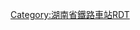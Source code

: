 <noinclude>{{BS-map
| title = 株洲站站线布置图
| map = </noinclude>
\\\\\\\\CONTg\CONTg\\\\\\\\\~~[[京广铁路]]从[[丰台站]]、[[沪昆铁路]]从[[昆明站]]
\\\\\\\\STRg\STRf\\\\\\\\\
\\\\\\\\STR\STR\\STRc2\CONT3!~STRc2\CONT3\\\\\~~[[株洲北站]]方向
\\\\\\\\STR\STR\STRc2\STR3+1!~STRc2\STR3+1!~STRc4\STRc4\\\\\
\\\\\\\\STR\STR\STR+1\STR+1!~STRc4\LSTR!~STRc4\\\\\\
\\\\\\\\STR\STR\STR\STR\STR\\STRc2\CONT3!~STRc2\CONT3!~STRc2\LSTR3+1\~~[[株洲北站]]方向
\\\\\\\\STR\STR\STR\STR\STR\STRc2\STR3+1!~STRc2\STR3+1!~STRc24\STR3+1!~STRc4\STRc4\
\\\\\\\\STR\STR\STR\STR\STR\STR+1\STR+1!~STRc4\STR+1!~STRc4\STRc4\\
\\\\\\\\STR\STR\STR\STR\STR\STR\STR\STR!~STRc2\LSTR3+1\\
\\\\\\\\STR\STR\STR\STR\STR\STR\STR\ABZg+1\STRc4\\
\\\\LSTR2!~STRc3\LSTR2!~STRc3\LSTR\LSTR\STR\STR\STR\STR\ENDEe\STR\STR\STR\\\
\\\\STRc1\STR2+4!~STRc1\ABZg+4!~STRc3\ABZg2\STR!~STRc3\STR\STR\STR\STRc2\STR3!~STRc2\STR3!~STRc2\STR3\\\
\\\\\STRc1\ABZ2+4g\STR!~STRc13\ABZg+4\STR!~STRc2\ABZg3\STR\STR+1\STR+1!~STRc4\STR+1!~STRc4\STRc4\\\
\\\\\\STRc1\ABZg+4\ABZg2\ABZg+1!~STRc3\STR!~STRc4\STR\STR\STR\STR\\\\
LSTR2+4\LSTR2+4!~STRc3\LSTR2+4!~STRc3\LSTR2+4!~STRc3\LSTR2+4!~STRc3\STRc3\LSTR2+4\STR!~STRc3\STR!~STRc1\ABZg+4\STR\STR\STR\STR\STR\\\\
STRc1\STR2+4!~STRc1\STR2+4!~STRc13\STR2+4!~STRc13\STR2+4!~STRc13\STR2+4!~STRc3\STRc13\ABZg+4\STR\STR\STR\STR\STR\STR\STR\\\\
\STRc1\STR2+4!~STRc1\STR2+4!~STRc13\STR2+4!~STRc13\STR+4!~STRc13\STR2+4\STR!~STRc3\STR\STR\STR\STR\STR\STR\STR\\\\
\\STRc1\STR2+4!~STRc1\STR2+4!~STRc13\ABZ2+4g!~STRc3\STRc13\ABZg+4\STR\STR\STR\STR\ABZg2\ABZg3\STR\\\\
\\\STRc1\STR2+4!~STRc1\STR+4!~STRc13\STR2+4\STR!~STRc3\STR\STR\STR\STR!~STRc2\KRZ3+1\ABZg+4\STR\\\\
\\\\STRc1\ABZ2+4g\STRc13\ABZg+4\STR\STR\STR!~STRc2\KRZ3+1\STR!~STRc4\STR\LSTR\\\\
\\\\\LSTR2+4!~STRc1\STR2+4!~STRc3\STR!~STRc3\STR!~STRc2\ABZg3\ABZg+1\STR!~STRc4\STR\STR\\\\\
\\\\\STRc1\STR2+4!~STRc1\ABZg+4!~STRc3\ABZg+1\ABZg2!~STRc4\STR!~STRc3\STR\STR\STR\\\\\
\\\\\\STRc1\ABZg+4\STR\STR!~STRc1\ABZ2+4g\STR2!~STRc3\STR2!~STRc3\STR2!~STRc3\STRc3\\\\
\\\\\\\STR\STR\STR\STRc1\STR+4!~STRc1\STR2+4!~STRc1\STR2+4!~STRc13\STR2+4!~STRc3\STRc3\\\
\\\\\\\STR\STR\STR\STRc2\ABZg3\STRc1\STR2+4!~STRc1\STR2+4!~STRc13\STR2+4!~STRc3\STRc3\\
\\\\\\\STR\STR\STR\STR+1\STR!~STRc4\\STRc1\STR2+4!~STRc1\STR2+4!~STRc13\STR2+4!~STRc3\STRc3\
\\\\\\\ABZg2\ABZg3\ABZg2\ABZg3\STR\\\STRc1\STR2+4!~STRc1\STR2+4!~STRc13\STR2+4!~STRc3\STRc3
\\\\\\STRc2\KRZ3+1\ABZg+4\ABZg+1\KRZ2+4\STR2!~STRc3\STRc3\\\STRc1\STR+4!~STRc1\STR+4!~STRc1\STR+4
\\\\\STRc2\ABZ1+3f\STR!~STRc4\STR\STR\ABZg2!~STRc1\STR2+4!~STRc13\STR2+4!~STRc3\STRc3\\\STR\STR\STR
\\\\\STR+1\STR!~STRc4\STR\STR\STR\STR!~STRc1\STR+4!~STRc1\STR+4!~STRc1\STR+4\\\STR\STR\STR
\\\\\STR+BSr\STR+BSl\STR+BSr\STR\STR+BSl\STR+BSr\STR+BSl\STR+BSr\STR\ENDEa\\STR\STR\STR
\\\\\STR+BSr!~num1r\STR+BSl\STR+BSr\STR\STR+BSl\STR+BSr\STR+BSl\STR+BSr\STR\STR\\STR\STR\STR~~1站台1道
\\\\\STR+BSr\STR+BSl!~num2l\STR+BSr\STR\STR+BSl\STR+BSr\STR+BSl\STR+BSr\STR\STR\\STR\STR\STR~~2站台2道
\\\\\STR+BSr\STR+BSl\STR+BSr!~num2r\STR\STR+BSl\STR+BSr\STR+BSl\STR+BSr\STR\STR\\STR\STR\STR~~2站台3道
\\\\\STR+BSr\STR+BSl\STR+BSr\STR\STR+BSl\STR+BSr\STR+BSl\STR+BSr\STR\STR\\STR\STR\STR
\\\\\STR+BSr\STR+BSl\STR+BSr\STR\STR+BSl!~num3l\STR+BSr\STR+BSl\STR+BSr\STR\STR\\STR\STR\STR~~3站台5道
\\\\\STR+BSr\STR+BSl\STR+BSr\STR\STR+BSl\STR+BSr!~num3r\STR+BSl\STR+BSr\STR\STR\\STR\STR\STR~~3站台6道
\\\\\STR+BSr\STR+BSl\STR+BSr\STR\STR+BSl\STR+BSr\STR+BSl!~num4l\STR+BSr\STR\STR\\STR\STR\STR~~4站台7道
\\\\\STR+BSr\STR+BSl\STR+BSr\STR\STR+BSl\STR+BSr\STR+BSl\STR+BSr!~num4r\STR\STR\\STR\STR\STR~~4站台8道
\\\\\STR+BSr\STR+BSl\STR+BSr\STR\STR+BSl\STR+BSr\STR+BSl\STR+BSr\STR\STR\\STR\STR\STR
\\\\\STR+BSr\STR+BSl\STR+BSr\STR\STR+BSl\STR+BSr\STR+BSl\STR+BSr\STR\STR\STRc2\STR3!~STRc2\STR3\STR
\\\\\ABZg2\ABZg3\STR\STR\STR\STR\STR\STR!~STRc2\STR3!~STRc2\STR3!~STRc2\STR3+1!~STRc2\STR3+1!~STRc4\STRc4\STR
\\\\\ABZg+1\ABZg+4\STR\STR\STR\STR\STR\ABZg+1!~STRc2\STR3+1!~STRc4\STR+1!~STRc4\STR+1!~STRc4\STRc4\\STR
\\\\\STR2\STR2!~STRc3\STR!~STRc3\STR\STR\STR\STR!~STRc2\ABZ3+1g\STRc4\STR\STR\\\STR
\\\\\STRc1\STR2+4!~STRc1\KRZ2+4!~STRc3\STR!~STRc3\ABZg2\ABZg3\ABZg+1\STRc4\STRc2\STR3!~STRc2\STR3\\\STR
\\\\\\STRc1\ABZg+4!~STRc1\KRZ2+4\KRZ3+1\KRZ2+4\ABZg3\STRc2\STR3+1!~STRc2\STR3+1!~STRc4\STRc4\\\STR
\\\\\\\ABZg2\KRZ3+1\KRZ2+4\KRZ3+1\ABZg+4!~STRc2\STR3+1!~STRc2\ABZ1+3f!~STRc4\STRc4\\\STRc2\STR3
\\\\\\\ABZg+1\ABZg+4\ABZg+1\KRZ2+4\ABZg+1!~STRc3\STR+1!~STRc4\STR!~STRc4\\\STRc2\STR3+1\STRc4
\\\\\\\ENDEe\STR\STR\ABZg2!~STRc1\KRZ2+4!~STRc3\STR!~STRc3\ENDEe\\STRc2\STR3+1\STRc4\
\\\\\\\\STR\STR\STR!~STRc1\ABZ2+4g!~STRc1\ABZ2+4g!~STRc3\STRc3\STRc2\STR3+1\STRc4\\
\\\\\\\\ABZg2\ABZg3\STR2\STRc13\STR2+4!~STRc1\STR2+4!~STRc3\STR+1!~STRc3\STRc4\\\
\\\\\\\\ABZg+1\ABZg+4\STRc1\STR2+4\STRc13\STR2+4!~STRc1\KRZ2+4o!~STRc3\STRc3\\\
\\\\\\\\STR\STR\\STRc1\STR2+4\STRc13\KRZ2+4o!~STRc1\STRl+4!~STRc3\STRq\STRfq\CONTfq~~[[沪昆铁路]][[上行线]]，往[[上海站]]
\\\\\\\\STR\STR\\\STRc1\STR2+4\STR!~STRc13\STRl+4\STRq\STRgq\CONTfq~~沪昆铁路[[下行线]]，从上海站
\\\\\\\\STR\STR\\\\STRc1\KRZ2+4o\STRc3\\\
\\\\\\\\STR\STR\\\\STRc2\STR3!~STRc1\STRl+4\LSTRq\\
\\\\\\\\STR\STR\\\STRc2\STR3+1\STRc4\\\\
\\\\\\\\STR\STR\\STRc2\STR3+1\STRc4\\\\\
\\\\\\\\STR\STR\STRc2\STR3+1\STRc4\\\\\\
\\\\\\\\STR\STR\STR+1\STRc4\\\\\\\
\\\\\\\\STR\STR!~STRc2\ABZg3\\\\\\\\
\\\\\\\\STR\ABZg+1\ENDEe!~STRc4\\\\\\\\
\\\\\\\\STRg\STRf\\\\\\\\\
\\\\\\\\CONTf\CONTf\\\\\\\\\~~[[京广铁路]]上、下行线[[广州站]]方向
<noinclude>}}

{{Rdt intro|[[株洲站]]}}

[[Category:湖南省鐵路車站RDT]]

</noinclude>